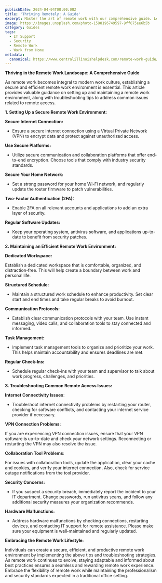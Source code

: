 ```yaml
---
publishDate: 2024-04-04T00:00:00Z
title: 'Thriving Remotely: A Guide'
excerpt: Master the art of remote work with our comprehensive guide. Learn to set up a secure and efficient home office, navigate common remote access issues, and optimize your daily workflow. This article offers practical tips for securing your internet connection, managing tasks, and maintaining a healthy work-life balance in a remote setting, ensuring you stay productive and secure in your digital workspace.
image: https://images.unsplash.com/photo-1588196749597-9ff075ee6b5b
category: Guides
tags:
  - IT Support
  - Security
  - Remote Work
  - Work from Home
metadata:
  canonical: https://www.centralillinoishelpdesk.com/remote-work-guide/
---
```


**Thriving in the Remote Work Landscape: A Comprehensive Guide**

As remote work becomes integral to modern work culture, establishing a secure and efficient remote work environment is essential. This article provides valuable guidance on setting up and maintaining a remote work environment, along with troubleshooting tips to address common issues related to remote access.

**1. Setting Up a Secure Remote Work Environment:**

**Secure Internet Connection:**

- Ensure a secure internet connection using a Virtual Private Network (VPN) to encrypt data and protect against unauthorized access.

**Use Secure Platforms:**

- Utilize secure communication and collaboration platforms that offer end-to-end encryption. Choose tools that comply with industry security standards.

**Secure Your Home Network:**

- Set a strong password for your home Wi-Fi network, and regularly update the router firmware to patch vulnerabilities.

**Two-Factor Authentication (2FA):**

- Enable 2FA on all relevant accounts and applications to add an extra layer of security.

**Regular Software Updates:**

- Keep your operating system, antivirus software, and applications up-to-date to benefit from security patches.

**2. Maintaining an Efficient Remote Work Environment:**

**Dedicated Workspace:**

Establish a dedicated workspace that is comfortable, organized, and distraction-free. This will help create a boundary between work and personal life.

**Structured Schedule:**

- Maintain a structured work schedule to enhance productivity. Set clear start and end times and take regular breaks to avoid burnout.

**Communication Protocols:**

- Establish clear communication protocols with your team. Use instant messaging, video calls, and collaboration tools to stay connected and informed.

**Task Management:**

- Implement task management tools to organize and prioritize your work. This helps maintain accountability and ensures deadlines are met.

**Regular Check-Ins:**

- Schedule regular check-ins with your team and supervisor to talk about work progress, challenges, and priorities.

**3. Troubleshooting Common Remote Access Issues:**

**Internet Connectivity Issues:**

- Troubleshoot internet connectivity problems by restarting your router, checking for software conflicts, and contacting your internet service provider if necessary.

**VPN Connection Problems:**

If you are experiencing VPN connection issues, ensure that your VPN software is up-to-date and check your network settings. Reconnecting or restarting the VPN may also resolve the issue.

**Collaboration Tool Problems:**

For issues with collaboration tools, update the application, clear your cache and cookies, and verify your internet connection. Also, check for service outage notifications from the tool provider.

**Security Concerns:**

- If you suspect a security breach, immediately report the incident to your IT department. Change passwords, run antivirus scans, and follow any additional security measures your organization recommends.

**Hardware Malfunctions:**

- Address hardware malfunctions by checking connections, restarting devices, and contacting IT support for remote assistance. Please make sure your equipment is well-maintained and regularly updated.

**Embracing the Remote Work Lifestyle:**

Individuals can create a secure, efficient, and productive remote work environment by implementing the above tips and troubleshooting strategies. As remote work continues to evolve, staying adaptable and informed about best practices ensures a seamless and rewarding remote work experience. Embrace the flexibility of remote work while maintaining the professionalism and security standards expected in a traditional office setting.
